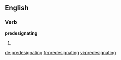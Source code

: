 ==English==

===Verb===
'''predesignating'''

# {{present participle of|[[predesignate]]}}

[[de:predesignating]]
[[fr:predesignating]]
[[vi:predesignating]]